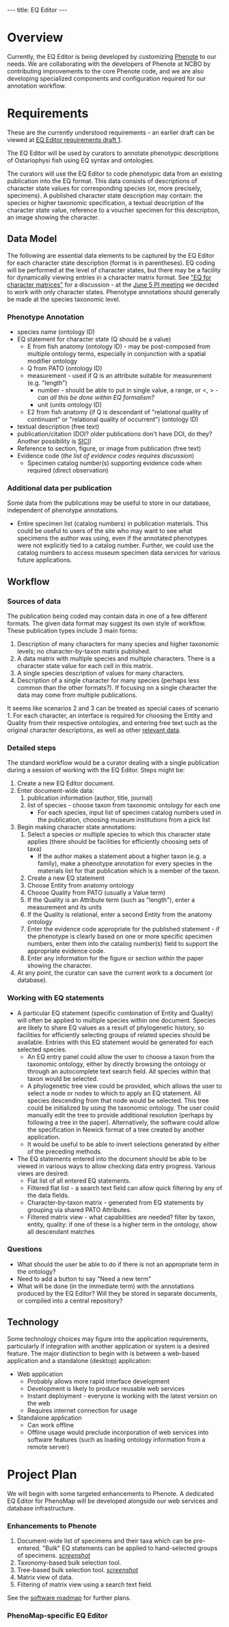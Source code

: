 ---
title: EQ Editor
---

=Overview=
Currently, the EQ Editor is being developed by customizing [http://www.phenote.org/ Phenote] to our needs.  We are collaborating with the developers of Phenote at NCBO by contributing improvements to the core Phenote code, and we are also developing specialized components and configuration required for our annotation workflow.

=Requirements=

These are the currently understood requirements - an earlier draft can be viewed at [[EQ Editor requirements draft 1]].

The EQ Editor will be used by curators to annotate phenotypic descriptions of Ostariophysi fish using EQ syntax and ontologies.

The curators will use the EQ Editor to code phenotypic data from an existing publication into the EQ format.  This data consists of descriptions of character state values for corresponding species (or, more precisely, specimens).  A published character state description may contain: the species or higher taxonomic specification, a textual description of the character state value, reference to a voucher specimen for this description, an image showing the character.

==Data Model==

The following are essential data elements to be captured by the EQ Editor for each character state description (format is in parentheses).  EQ coding will be performed at the level of character states, but there may be a facility for dynamically viewing entries in a character matrix format.  See [[EQ_for_character_matrices|"EQ for character matrices"]] for a discussion - at the [[WG:PI_Meeting_5Jun07|June 5 PI meeting]] we decided to work with only character states.  Phenotype annotations should generally be made at the species taxonomic level.

===Phenotype Annotation===

* species name (ontology ID)
* EQ statement for character state (Q should be a value)
** E from fish anatomy (ontology ID) - may be post-composed from multiple ontology terms, especially in conjunction with a spatial modifier ontology
** Q from PATO (ontology ID)
** measurement - used if Q is an attribute suitable for measurement (e.g. "length")
*** number - should be able to put in single value, a range, or <, > ''- can all this be done within EQ formalism?''
*** unit (units ontology ID)
** E2 from fish anatomy (if Q is descendant of "relational quality of continuant" or "relational quality of occurrent") (ontology ID)
* textual description (free text)
* publication/citation (DOI? older publications don't have DOI, do they? Another possibility is [http://iphylo.blogspot.com/2007/05/openurl-and-spiders.html SICI])
* Reference to section, figure, or image from publication (free text)
* Evidence code (''the list of evidence codes requires discussion'')
** Specimen catalog number(s) supporting evidence code when required (direct observation)

===Additional data per publication===

Some data from the publications may be useful to store in our database, independent of phenotype annotations.
* Entire specimen list (catalog numbers) in publication materials.  This could be useful to users of the site who may want to see what specimens the author was using, even if the annotated phenotypes were not explicitly tied to a catalog number.  Further, we could use the catalog numbers to access museum specimen data services for various future applications.

==Workflow==

===Sources of data===

The publication being coded may contain data in one of a few different formats.  The given data format may suggest its own style of workflow.  These publication types include 3 main forms:

# Description of many characters for many species and higher taxonomic levels; no character-by-taxon matrix published.
# A data matrix with multiple species and multiple characters.  There is a character state value for each cell in this matrix.
# A single species description of values for many characters.
# Description of a single character for many species (perhaps less common than the other formats?).  If focusing on a single character the data may come from multiple publications.

It seems like scenarios 2 and 3 can be treated as special cases of scenario 1.  For each character, an interface is required for choosing the Entity and Quality from their respective ontologies, and entering free text such as the original character descriptions, as well as other [[#Data_Model|relevant data]].

===Detailed steps===

The standard workflow would be a curator dealing with a single publication during a session of working with the EQ Editor.  Steps might be:

# Create a new EQ Editor document.
# Enter document-wide data:
## publication information (author, title, journal)
## list of species - choose taxon from taxonomic ontology for each one
##* For each species, input list of specimen catalog numbers used in the publication, choosing museum institutions from a pick list
# Begin making character state annotations:
## Select a species or multiple species to which this character state applies (there should be facilities for efficiently choosing sets of taxa)
##* If the author makes a statement about a higher taxon (e.g. a family), make a phenotype annotation for every species in the materials list for that publication which is a member of the taxon.
## Create a new EQ statement
## Choose Entity from anatomy ontology
## Choose Quality from PATO (usually a Value term)
## If the Quality is an Attribute term (such as "length"), enter a measurement and its units
## If the Quality is relational, enter a second Entity from the anatomy ontology
## Enter the evidence code appropriate for the published statement - if the phenotype is clearly based on one or more specific specimen numbers, enter them into the catalog number(s) field to support the appropriate evidence code.
## Enter any information for the figure or section within the paper showing the character.
# At any point, the curator can save the current work to a document (or database).

===Working with EQ statements===
* A particular EQ statement (specific combination of Entity and Quality) will often be applied to multiple species within one document.  Species are likely to share EQ values as a result of phylogenetic history, so facilities for efficiently selecting groups of related species should be available.  Entries with this EQ statement would be generated for each selected species.
** An EQ entry panel could allow the user to choose a taxon from the taxonomic ontology, either by directly browsing the ontology or through an autocomplete text search field.  All species within that taxon would be selected.
** A phylogenetic tree view could be provided, which allows the user to select a node or nodes to which to apply an EQ statement.  All species descending from that node would be selected.  This tree could be initialized by using the taxonomic ontology.  The user could manually edit the tree to provide additional resolution (perhaps by following a tree in the paper).  Alternatively, the software could allow the specification in Newick format of a tree created by another application.
** It would be useful to be able to invert selections generated by either of the preceding methods.
* The EQ statements entered into the document should be able to be viewed in various ways to allow checking data entry progress.  Various views are desired:
** Flat list of all entered EQ statements.
** Filtered flat list - a search text field can allow quick filtering by any of the data fields.
** Character-by-taxon matrix - generated from EQ statements by grouping via shared PATO Attributes.
** Filtered matrix view - what capabilities are needed?  filter by taxon, entity, quality: if one of these is a higher term in the ontology, show all descendant matches

===Questions===

* What should the user be able to do if there is not an appropriate term in the ontology?
* Need to add a button to say "Need a new term"
* What will be done (in the immediate term) with the annotations produced by the EQ Editor?  Will they be stored in separate documents, or compiled into a central repository?

==Technology==

Some technology choices may figure into the application requirements, particularly if integration with another application or system is a desired feature.  The major distinction to begin with is between a web-based application and a standalone (desktop) application:
* Web application
** Probably allows more rapid interface development
** Development is likely to produce reusable web services
** Instant deployment - everyone is working with the latest version on the web
** Requires internet connection for usage
* Standalone application
** Can work offline
** Offline usage would preclude incorporation of web services into software features (such as loading ontology information from a remote server)

=Project Plan=

We will begin with some targeted enhancements to Phenote.  A dedicated EQ Editor for PhenoMap will be developed alongside our web services and database infrastructure.

===Enhancements to Phenote===

# Document-wide list of specimens and their taxa which can be pre-entered.  "Bulk" EQ statements can be applied to hand-selected groups of specimens. ''[[Phenote:Specimen List|screenshot]]''
# Taxonomy-based bulk selection tool.
# Tree-based bulk selection tool. ''[[Phenote:Phylogeny-based Selector|screenshot]]''
# Matrix view of data.
# Filtering of matrix view using a search text field.

See the [[software roadmap]] for further plans.

===PhenoMap-specific EQ Editor===